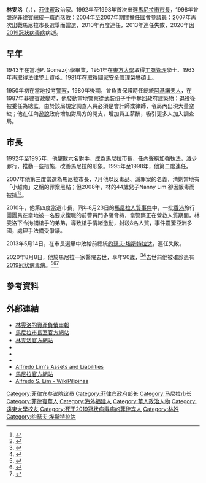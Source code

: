 {{Infobox Officeholder
| name = 林雯洛
| image = Alfredo Lim at Mendiola.jpg
| order             = 
| office            = 第16任及第18任[[馬尼拉市長|馬尼拉市長]] <!-- order includes appointed mayors -->
| term_start        = 2007年6月30日
| term_end          = 2013年6月30日
| predecessor       = {{tsl|en|Lito Atienza|}}
| successor         = [[約瑟夫·艾斯特拉達|約瑟夫·艾斯特拉達]]
| order2            = 
| office2           = {{tsl|en|Senate of the Philippines|菲律賓參議院|菲律賓參議員}}
| term_start2       = 2004年6月30日
| term_end2         = 2007年6月30日<ref>Original term up to June 30, 2010; resigned on June 30, 2007 to sit as Manila mayor.</ref>
| order3            = 
| office3           = {{tsl|en|Department of the Interior and Local Government|菲律賓內政及地方事務部|菲律賓內政及地方事務部秘書}}
| term_start3       = 2000年1月8日
| term_end3         = 2001年1月20日
| president3        = [[約瑟夫·艾斯特拉達|約瑟夫·艾斯特拉達]]
| predecessor3      = {{tsl|en|Ronaldo Puno|}}
| successor3        = José Lina, Jr.
| term_start1       = 1992年6月30日
| term_end1         = 1998年3月27日
| predecessor1      = {{tsl|en|Mel Lopez|}}
| successor1        = {{tsl|en|Lito Atienza|}}
| order5            = 
| office5           = {{tsl|en|National Bureau of Investigation (Philippines)|菲律賓國家調查局|菲律賓國家調查局局長}}
| term_start5       = 1989年12月22日
| term_end5         = 1992年6月30日
| predecessor5      = Antonio M. Cárpio
| successor5        = {{tsl|en|Epimaco Velasco|}}
| birth_date       = {{birth date|1929|12|21}}
| birth_place      = {{flagicon|USA}} [[美屬菲律賓|美屬菲律賓]][[馬尼拉|馬尼拉]][[湯都區|湯都區]]
| death_date       = {{death date and age|2020|8|8|1929|12|21}}
| death_place      = {{flag|Philippines}}[[馬尼拉|馬尼拉]]
| spouse           = Amalia Santos (1950-1994) <br /> Gemma Alivio
| children         = 
| alma_mater       = [[東方大學_(菲律賓)|東方大學]] <br /> {{tsl|en|National Defense College of the Philippines|菲律賓國防大學}}
| party            = [[自由黨_(菲律賓)|自由黨]] (1998–1999, 2009-)
| otherparty       = {{tsl|en|People's Reform Party|人民改革黨}} (1992-1998)<br />{{tsl|en|Pwersa ng Masang Pilipino|}} (1999-2008)
| occupation       = [[警員|警員]]、[[政治家|政治家]]
| religion         = [[羅馬天主教|羅馬天主教]]
| website          = 
| footnotes        = 
}}
'''林雯洛'''（{{lang-en|'''Alfredo "Fred" Siojo Lim'''}}，{{bd|1929年|12月21日|2020年|8月8日|catIdx=L}}），[[菲律賓|菲律賓]]政治家。1992年至1998年首次出選[[馬尼拉市市長|馬尼拉市市長]]，1998年曾競逐[[菲律賓總統|菲律賓總統]]一職而落敗；2004年至2007年期間擔任國會[[參議員|參議員]]；2007年再次出戰馬尼拉市長選舉而當選，2010年再度連任，2013年連任失敗，2020年因[[2019冠狀病毒病|2019冠狀病毒病]]病逝。

== 早年 ==
1943年在當地P. Gomez小學畢業，1951年在[[東方大學|東方大學]]取得[[工商管理|工商管理]]學士、1963年再取得法律學士資格。1981年在{{tsl|en|National Defense College of the Philippines|菲律賓國防大學|菲律賓國防學院}}取得[[國家安全|國家安全]]管理榮譽碩士。

1950年初在當地投考[[警察|警察]]，1980年後期，曾負責保護時任總統[[阿基諾夫人|阿基諾夫人]]，在1987年菲律賓政變時，他發動當地警察從武裝份子手中奪回政府建築物；退役後被委任為{{tsl|en|National Bureau of Investigation (Philippines)|菲律賓國家調查局}}總監，由於該局規定調查人員必須是會計師或律師，令局內出現大量空缺；他在任內[[遊說|遊說]]政府增加對局方的開支，增加員工薪酬，吸引更多人加入調查局。

==市長==
1992年至1995年，他擊敗六名對手，成為馬尼拉市長，任內聲稱加強執法，滅少罪行，推動一些措施，改善馬尼拉的形象。1995年至1998年，他第二度連任。

2007年他第三度當選為馬尼拉市長，7月他以反毒品、滅罪案的名義，清剿當地有「小越南」之稱的罪案黑點；但2008年，林的44歲兒子Nanny Lim 卻因販毒而被捕<ref>{{Cite web |url=http://www.tingog.com/government/dirty-harry-mayor-alfredo-lim-and-abraham.html |title=Dirty Harry, Mayor Alfredo Lim, And Abraham |access-date=2010-08-26 |archive-date=2010-04-14 |archive-url=https://web.archive.org/web/20100414141919/http://www.tingog.com/government/dirty-harry-mayor-alfredo-lim-and-abraham.html |dead-url=no }}</ref><ref>{{Cite web |url=http://newsinfo.inquirer.net/breakingnews/metro/view/20080315-124901/Mayor-Lims-son-arrested-on-drug-charge |title=Inquirer.net, Mayor Lim’s son arrested on drug charge |access-date=2010-08-26 |archive-date=2008-03-18 |archive-url=https://web.archive.org/web/20080318064155/http://newsinfo.inquirer.net/breakingnews/metro/view/20080315-124901/Mayor-Lims-son-arrested-on-drug-charge |dead-url=no }}</ref>。

2010年，他第四度當選市長，同年8月23日的[[馬尼拉人質事件|馬尼拉人質事件]]中，一批[[香港|香港]]旅行團團員在當地被一名要求復職的前警員門多薩脅持，當警察正在營救人質期間，林雯洛下令拘捕槍手的弟弟，導致槍手情緒激動，射殺8名人質，事件震驚亞洲多國，處理手法備受爭議。

2013年5月14日，在市長選舉中敗給前總統[[约瑟夫·埃斯特拉达|约瑟夫·埃斯特拉达]]，連任失敗。

2020年8月8日，他於馬尼拉一家醫院去世，享年90歲，<ref>{{cite news |title=Ex-Manila Mayor Alfredo Lim dies at 90 |url=https://cnnphilippines.com/news/2020/8/8/alfredo-lim-dies-at-90.html |accessdate=2020-08-08 |work=CNN Philippines |date=2020-08-08 |archive-date=2020-08-08 |archive-url=https://web.archive.org/web/20200808172429/https://cnnphilippines.com/news/2020/8/8/alfredo-lim-dies-at-90.html |dead-url=no }}</ref><ref>{{cite news |title=Former Manila Mayor Alfredo Lim passes away |url=http://tempo.com.ph/2020/08/08/former-manila-mayor-alfredo-lim-passes-away/ |date=2020-08-08 |accessdate=2020-08-08 |work=Tempo |archive-date=2020-10-28 |archive-url=https://web.archive.org/web/20201028184144/http://tempo.com.ph/2020/08/08/former-manila-mayor-alfredo-lim-passes-away/ |dead-url=no }}</ref>去世前他被確診患有[[2019冠狀病毒病|2019冠狀病毒病]]。<ref>{{Cite news|url=https://newsinfo.inquirer.net/1318295/ex-manila-mayor-lim-confined-at-hospital-after-contracting-coronavirus|title=Ex-Manila mayor Lim confined to hospital after contracting coronavirus|website=Philippine Daily Inquirer|date=2020-08-08|access-date=2020-08-08|archive-date=2020-08-07|archive-url=https://web.archive.org/web/20200807210433/https://newsinfo.inquirer.net/1318295/ex-manila-mayor-lim-confined-at-hospital-after-contracting-coronavirus|dead-url=no}}</ref><ref>{{Cite news|url=https://mb.com.ph/2020/08/07/ex-manila-mayor-alfredo-lim-contracts-covid-19/|title=Ex-Manila Mayor Alfredo Lim contracts COVID-19|website=Manila Bulletin|date=2020-08-08|access-date=2020-08-08}}</ref><ref>{{Cite news|url=https://www.cnnphilippines.com/news/2020/8/8/Former-Manila-Mayor-Alfredo-Lim-catches-COVID-19.html|title=Former Manila Mayor Alfredo Lim catches COVID-19|website=CNN Philippines|date=2020-08-08|access-date=2020-08-08|archive-date=2020-08-10|archive-url=https://web.archive.org/web/20200810120411/https://cnnphilippines.com/news/2020/8/8/Former-Manila-Mayor-Alfredo-Lim-catches-COVID-19.html|dead-url=no}}</ref>

==參考資料==
{{reflist}}

==外部連結==
*[http://www.i-site.ph/Databases/Congress/13thSenate/SALS/lim-SAL.html 林雯洛的資產負債申報] {{Wayback|url=http://www.i-site.ph/Databases/Congress/13thSenate/SALS/lim-SAL.html |date=20040908190712 }}
*[https://web.archive.org/web/20091224080240/http://www.manila.gov.ph/citymayor.htm 馬尼拉市長室官方網站]
*[http://www.fredlim.com 林雯洛官方網站] {{Wayback|url=http://www.fredlim.com/ |date=20210301004303 }}
*{{Official|http://www.alfredolim.com/}}
*{{Facebook|mayorlim88}}
*{{Twitter|TheMayorLIM}}
*[http://www.i-site.ph/Databases/Congress/13thSenate/SALS/lim-SAL.html Alfredo Lim's Assets and Liabilities] {{Wayback|url=http://www.i-site.ph/Databases/Congress/13thSenate/SALS/lim-SAL.html |date=20040908190712 }}
*[https://web.archive.org/web/20170223001303/http://manila.gov.ph/ 馬尼拉官方網站]
*[http://en.wikipilipinas.org/index.php?title=Alfredo_Lim Alfredo S. Lim - WikiPilipinas] {{Wayback|url=http://en.wikipilipinas.org/index.php?title=Alfredo_Lim |date=20160313031943 }}

{{s-start}}
{{s-off}}
{{succession box
|  before= {{tsl|en|Mel Lopez|}}
|  title= [[馬尼拉市長|馬尼拉市長]]
|  years = 1992-1998
|  after= {{tsl|en|Lito Atienza|}}
}}
{{succession box
|  before= {{tsl|en|Lito Atienza|}}
|  title= [[馬尼拉市長|馬尼拉市長]]<br/>（二次）
|  years = 2007-2013
|  after= [[约瑟夫·埃斯特拉达|约瑟夫·埃斯特拉达]]
}}
{{succession box
|  before= Antonio M. Carpio
|  title= {{tsl|en|National Bureau of Investigation (Philippines)|菲律賓國家調查局|菲律賓國家調查局局長}}
|  years= 1989 – 1992
|  after= {{tsl|en|Epimaco Velasco|}}
}}
{{succession box
|  before= {{tsl|en|Ronaldo Puno|}}
|  title= {{tsl|en|Department of the Interior and Local Government|菲律賓內政及地方事務部|菲律賓內政及地方事務部秘書}}
|  years= 2000 – 2001
|  after= Jose Lina, Jr.
}}

{{DEFAULTSORT:Lim}}
[[Category:菲律宾参议院议员|Category:菲律宾参议院议员]]
[[Category:菲律宾政府部长|Category:菲律宾政府部长]]
[[Category:马尼拉市长|Category:马尼拉市长]]
[[Category:菲律賓華人|Category:菲律賓華人]]
[[Category:海外福建人|Category:海外福建人]]
[[Category:華人政治人物|Category:華人政治人物]]
[[Category:遠東大學校友|Category:遠東大學校友]]
[[Category:死于2019冠状病毒病的菲律宾人|Category:死于2019冠状病毒病的菲律宾人]]
[[Category:林姓|Category:林姓]]
[[Category:约瑟夫·埃斯特拉达|Category:约瑟夫·埃斯特拉达]]